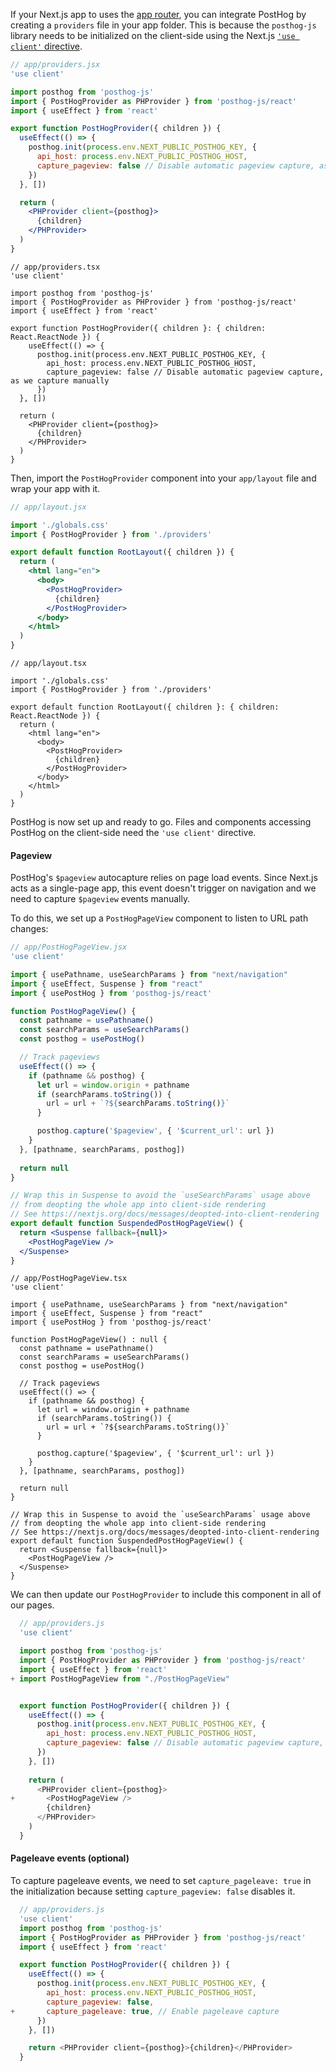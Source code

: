 If your Next.js app to uses the [app router](https://nextjs.org/docs/app), you can integrate PostHog by creating a `providers` file in your app folder. This is because the `posthog-js` library needs to be initialized on the client-side using the Next.js [`'use client'` directive](https://nextjs.org/docs/getting-started/react-essentials#client-components).

<MultiLanguage>

```jsx
// app/providers.jsx
'use client'

import posthog from 'posthog-js'
import { PostHogProvider as PHProvider } from 'posthog-js/react'
import { useEffect } from 'react'

export function PostHogProvider({ children }) {
  useEffect(() => {
    posthog.init(process.env.NEXT_PUBLIC_POSTHOG_KEY, {
      api_host: process.env.NEXT_PUBLIC_POSTHOG_HOST,
      capture_pageview: false // Disable automatic pageview capture, as we capture manually
    })
  }, [])

  return (
    <PHProvider client={posthog}>
      {children}
    </PHProvider>
  )
}
```

```tsx
// app/providers.tsx
'use client'

import posthog from 'posthog-js'
import { PostHogProvider as PHProvider } from 'posthog-js/react'
import { useEffect } from 'react'

export function PostHogProvider({ children }: { children: React.ReactNode }) {
    useEffect(() => {
      posthog.init(process.env.NEXT_PUBLIC_POSTHOG_KEY, {
        api_host: process.env.NEXT_PUBLIC_POSTHOG_HOST,
        capture_pageview: false // Disable automatic pageview capture, as we capture manually
      })
  }, [])

  return (
    <PHProvider client={posthog}>
      {children}
    </PHProvider>
  )
}
```

</MultiLanguage>

Then, import the `PostHogProvider` component into your `app/layout` file and wrap your app with it.

<MultiLanguage>

```jsx
// app/layout.jsx

import './globals.css'
import { PostHogProvider } from './providers'

export default function RootLayout({ children }) {
  return (
    <html lang="en">
      <body>
        <PostHogProvider>
          {children}
        </PostHogProvider>
      </body>
    </html>
  )
}
```

```tsx
// app/layout.tsx

import './globals.css'
import { PostHogProvider } from './providers'

export default function RootLayout({ children }: { children: React.ReactNode }) {
  return (
    <html lang="en">
      <body>
        <PostHogProvider>
          {children}
        </PostHogProvider>
      </body>
    </html>
  )
}
```

</MultiLanguage>

PostHog is now set up and ready to go. Files and components accessing PostHog on the client-side need the `'use client'` directive.

#### Pageview

PostHog's `$pageview` autocapture relies on page load events. Since Next.js acts as a single-page app, this event doesn't trigger on navigation and we need to capture `$pageview` events manually. 

To do this, we set up a `PostHogPageView` component to listen to URL path changes:

<MultiLanguage>

```jsx
// app/PostHogPageView.jsx
'use client'

import { usePathname, useSearchParams } from "next/navigation"
import { useEffect, Suspense } from "react"
import { usePostHog } from 'posthog-js/react'

function PostHogPageView() {
  const pathname = usePathname()
  const searchParams = useSearchParams()
  const posthog = usePostHog()

  // Track pageviews
  useEffect(() => {
    if (pathname && posthog) {
      let url = window.origin + pathname
      if (searchParams.toString()) {
        url = url + `?${searchParams.toString()}`
      }

      posthog.capture('$pageview', { '$current_url': url })
    }
  }, [pathname, searchParams, posthog])
  
  return null
}

// Wrap this in Suspense to avoid the `useSearchParams` usage above
// from deopting the whole app into client-side rendering
// See https://nextjs.org/docs/messages/deopted-into-client-rendering
export default function SuspendedPostHogPageView() {
  return <Suspense fallback={null}>
    <PostHogPageView />
  </Suspense>
}
```

```tsx
// app/PostHogPageView.tsx
'use client'

import { usePathname, useSearchParams } from "next/navigation"
import { useEffect, Suspense } from "react"
import { usePostHog } from 'posthog-js/react'

function PostHogPageView() : null {
  const pathname = usePathname()
  const searchParams = useSearchParams()
  const posthog = usePostHog()

  // Track pageviews
  useEffect(() => {
    if (pathname && posthog) {
      let url = window.origin + pathname
      if (searchParams.toString()) {
        url = url + `?${searchParams.toString()}`
      }

      posthog.capture('$pageview', { '$current_url': url })
    }
  }, [pathname, searchParams, posthog])
  
  return null
}

// Wrap this in Suspense to avoid the `useSearchParams` usage above
// from deopting the whole app into client-side rendering
// See https://nextjs.org/docs/messages/deopted-into-client-rendering
export default function SuspendedPostHogPageView() {
  return <Suspense fallback={null}>
    <PostHogPageView />
  </Suspense>
}
```
</MultiLanguage>

We can then update our `PostHogProvider` to include this component in all of our pages.

```js
  // app/providers.js
  'use client'

  import posthog from 'posthog-js'
  import { PostHogProvider as PHProvider } from 'posthog-js/react'
  import { useEffect } from 'react'
+ import PostHogPageView from "./PostHogPageView"


  export function PostHogProvider({ children }) {
    useEffect(() => {
      posthog.init(process.env.NEXT_PUBLIC_POSTHOG_KEY, {
        api_host: process.env.NEXT_PUBLIC_POSTHOG_HOST,
        capture_pageview: false // Disable automatic pageview capture, as we capture manually
      })
    }, [])
  
    return (
      <PHProvider client={posthog}>
+       <PostHogPageView />
        {children}
      </PHProvider>
    )
  }
```

#### Pageleave events (optional)

To capture pageleave events, we need to set `capture_pageleave: true` in the initialization because setting `capture_pageview: false` disables it.

```js
  // app/providers.js
  'use client'
  import posthog from 'posthog-js'
  import { PostHogProvider as PHProvider } from 'posthog-js/react'
  import { useEffect } from 'react'

  export function PostHogProvider({ children }) {
    useEffect(() => {
      posthog.init(process.env.NEXT_PUBLIC_POSTHOG_KEY, {
        api_host: process.env.NEXT_PUBLIC_POSTHOG_HOST,
        capture_pageview: false,
+       capture_pageleave: true, // Enable pageleave capture
      })
    }, [])

    return <PHProvider client={posthog}>{children}</PHProvider>
  }
```